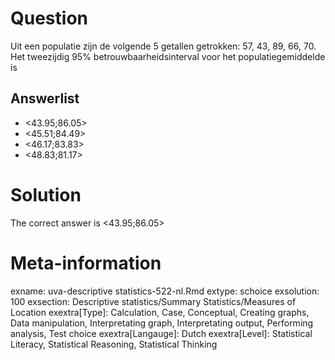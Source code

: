 Question
========

Uit een populatie zijn de volgende 5 getallen getrokken:
57, 43, 89, 66, 70. Het tweezijdig 95% betrouwbaarheidsinterval voor het populatiegemiddelde is 

Answerlist
----------
* &lt;43.95;86.05&gt;
* &lt;45.51;84.49&gt;
* &lt;46.17;83.83&gt;
* &lt;48.83;81.17&gt;

Solution
========

The correct answer is  &lt;43.95;86.05&gt; 

Meta-information
================
exname: uva-descriptive statistics-522-nl.Rmd 
extype: schoice 
exsolution: 100 
exsection: Descriptive statistics/Summary Statistics/Measures of Location
exextra[Type]: Calculation, Case, Conceptual, Creating graphs, Data manipulation, Interpretating graph, Interpretating output, Performing analysis, Test choice 
exextra[Langauge]: Dutch 
exextra[Level]: Statistical Literacy, Statistical Reasoning, Statistical Thinking 
